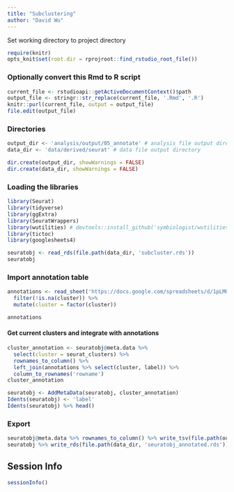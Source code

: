 ```yaml
---
title: "Subclustering"
author: "David Wu"
---
```


Set working directory to project directory
```r
require(knitr)
opts_knit$set(root.dir = rprojroot::find_rstudio_root_file())
```

### Optionally convert this Rmd to R script 
```r
current_file <- rstudioapi::getActiveDocumentContext()$path
output_file <- stringr::str_replace(current_file, '.Rmd', '.R')
knitr::purl(current_file, output = output_file)
file.edit(output_file)
```

### Directories
```r
output_dir <- 'analysis/output/05_annotate' # analysis file output directory
data_dir <- 'data/derived/seurat' # data file output directory

dir.create(output_dir, showWarnings = FALSE)
dir.create(data_dir, showWarnings = FALSE)
```

### Loading the libraries
```r
library(Seurat) 
library(tidyverse)
library(ggExtra)
library(SeuratWrappers)
library(wutilities) # devtools::install_github('symbiologist/wutilities')
library(tictoc)
library(googlesheets4)
```

```r
seuratobj <- read_rds(file.path(data_dir, 'subcluster.rds'))
seuratobj
```
### Import annotation table
```r
annotations <- read_sheet('https://docs.google.com/spreadsheets/d/1pLMOaXkSGq3qSX7bTIw2daWd3ItA5JxqFomQn_km1IU/edit#gid=0') %>% 
  filter(!is.na(cluster)) %>% 
  mutate(cluster = factor(cluster))

annotations
```
#### Get current clusters and integrate with annotations
```r
cluster_annotation <- seuratobj@meta.data %>% 
  select(cluster = seurat_clusters) %>% 
  rownames_to_column() %>% 
  left_join(annotations %>% select(cluster, label)) %>% 
  column_to_rownames('rowname')
cluster_annotation
```

```r
seuratobj <- AddMetaData(seuratobj, cluster_annotation)
Idents(seuratobj) <- 'label'
Idents(seuratobj) %>% head()
```

### Export
```r
seuratobj@meta.data %>% rownames_to_column() %>% write_tsv(file.path(output_dir, 'metadata.tsv.gz'))
seuratobj %>% write_rds(file.path(data_dir, 'seuratobj_annotated.rds'))
```


## Session Info
```r
sessionInfo()
```



